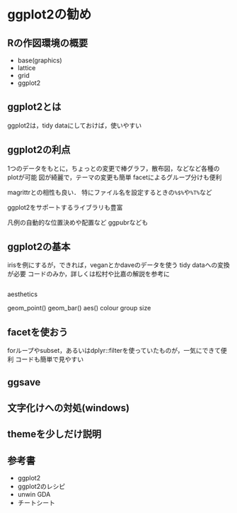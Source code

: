 # ggplot2の勧め {#ggplot2}


## Rの作図環境の概要

- base(graphics)
- lattice
- grid
- ggplot2

## ggplot2とは

ggplot2は，tidy dataにしておけば，使いやすい


## ggplot2の利点

1つのデータをもとに，ちょっとの変更で棒グラフ，散布図，などなど各種のplotが可能
図が綺麗で，テーマの変更も簡単
facetによるグループ分けも便利

magrittrとの相性も良い．
特にファイル名を設定するときの`%$%`や`%T%`など

ggplot2をサポートするライブラリも豊富

凡例の自動的な位置決めや配置など
ggpubrなども



## ggplot2の基本

irisを例にするが，できれば，veganとかdaveのデータを使う
tidy dataへの変換が必要
コードのみか，詳しくは松村や比嘉の解説を参考に




```r

```

aesthetics

geom_point()
geom_bar()
aes()
colour
group
size

## facetを使おう

forループやsubset，あるいはdplyr::filterを使っていたものが，一気にできて便利
コードも簡単で見やすい


## ggsave



## 文字化けへの対処(windows)



## themeを少しだけ説明



## 参考書

- ggplot2
- ggplot2のレシピ
- unwin GDA
- チートシート


